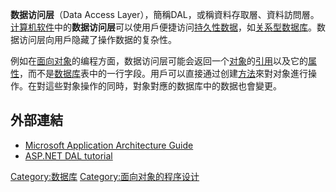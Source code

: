 {{Expand language|1=en|time=2020-11-09T15:55:18+00:00}}
'''数据访问层'''（Data Access Layer），簡稱DAL，或稱資料存取層、資料訪問層。
[[计算机软件|计算机软件]]中的'''数据访问层'''可以使用戶便捷访问[[持久性数据|持久性数据]]，如[[关系型数据库|关系型数据库]]。数据访问层向用戶隐藏了操作数据的复杂性。

例如在[[面向对象程序设计|面向对象]]的编程方面，数据访问层可能会返回一个[[对象_(计算机科学)|对象]]的[[引用_(程序设计)|引用]]以及它的[[属性|属性]]，而不是[[数据库|数据库]]表中的一行字段。用戶可以直接通过创建[[方法_(電腦科學)|方法]]來對对象進行操作。在對這些對象操作的同時，對象對應的数据库中的数据也會變更。

==外部連結==
*[http://msdn.microsoft.com/en-us/library/ee658127.aspx Microsoft Application Architecture Guide] {{Wayback|url=http://msdn.microsoft.com/en-us/library/ee658127.aspx |date=20141224052626 }}
*[http://www.asp.net/web-forms/tutorials/data-access/introduction/creating-a-data-access-layer-cs ASP.NET DAL tutorial] {{Wayback|url=http://www.asp.net/web-forms/tutorials/data-access/introduction/creating-a-data-access-layer-cs |date=20141031022414 }}

[[Category:数据库|Category:数据库]]
[[Category:面向对象的程序设计|Category:面向对象的程序设计]]